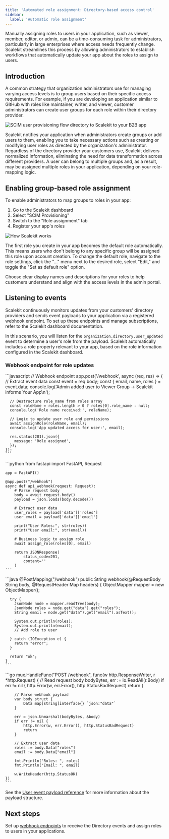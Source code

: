 ```yaml
---
title: 'Automated role assignment: Directory-based access control'
sidebar:
  label: 'Automatic role assignment'
---
```




Manually assigning roles to users in your application, such as viewer, member, editor, or admin, can be a time-consuming task for administrators, particularly in large enterprises where access needs frequently change. Scalekit streamlines this process by allowing administrators to establish workflows that automatically update your app about the roles to assign to users.

## Introduction

A common strategy that organization administrators use for managing varying access levels is to group users based on their specific access requirements. For example, if you are developing an application similar to GitHub with roles like maintainer, writer, and viewer, customer administrators can create user groups for each role within their directory provider.

![SCIM user provisioning flow directory to Scalekit to your B2B app](@/assets/docs/home/automatically-assign-roles/gbra-1.png)

Scalekit notifies your application when administrators create groups or add users to them, enabling you to take necessary actions such as creating or modifying user roles as directed by the organization's administrator. Regardless of the directory provider your customers use, Scalekit delivers normalized information, eliminating the need for data transformation across different providers. A user can belong to multiple groups and, as a result, may be assigned multiple roles in your application, depending on your role-mapping logic.

## Enabling group-based role assignment

To enable administrators to map groups to roles in your app:

1. Go to the Scalekit dashboard
2. Select "SCIM Provisioning"
3. Switch to the "Role assignment" tab
4. Register your app's roles

![How Scalekit works](@/assets/docs/home/automatically-assign-roles/automatically-assign-roles-4.png)

The first role you create in your app becomes the default role automatically. This means users who don't belong to any specific group will be assigned this role upon account creation. To change the default role, navigate to the role settings, click the "..." menu next to the desired role, select "Edit," and toggle the "Set as default role" option.

<Aside type="tip">
  Choose clear display names and descriptions for your roles to help customers understand and align with the access levels in the admin portal.
</Aside>

## Listening to events

Scalekit continuously monitors updates from your customers' directory providers and sends event payloads to your application via a registered webhook endpoint. To set up these endpoints and manage subscriptions, refer to the Scalekit dashboard documentation.

In this scenario, you will listen for the `organization.directory.user_updated` event to determine a user's role from the payload. Scalekit automatically includes a role property relevant to your app, based on the role information configured in the Scalekit dashboard.

### Webhook endpoint for role updates

<Tabs>
  <TabItem label="Node.js">
    ```javascript
    // Webhook endpoint
    app.post('/webhook', async (req, res) => {
      // Extract event data
      const event = req.body;
      const { email, name, roles } = event.data;
      console.log('Admin added user to Viewer Group -> Scalekit informs Your App\n');

      // Destructure role_name from roles array
      const roleName = roles.length > 0 ? roles[0].role_name : null;
      console.log('Role name received:', roleName);

      // Logic to update user role and permissions
      await assignRole(roleName, email);
      console.log('App updated access for user:', email);

      res.status(201).json({
        message: 'Role assigned',
      });
    });
    ```
  </TabItem>

  <TabItem label="Python">
    ```python
    from fastapi import FastAPI, Request

    app = FastAPI()

    @app.post("/webhook")
    async def api_webhook(request: Request):
        # Parse request body
        body = await request.body()
        payload = json.loads(body.decode())

        # Extract user data
        user_roles = payload['data']['roles']
        user_email = payload['data']['email']

        print("User Roles:", str(roles))
        print("User email:", str(email))

        # Business logic to assign role
        await assign_role(roles[0], email)

        return JSONResponse(
            status_code=201,
            content=''
        )
    ```
  </TabItem>

  <TabItem label="Java">
    ```java
    @PostMapping("/webhook")
    public String webhook(@RequestBody String body, @RequestHeader Map<String, String> headers) {
      ObjectMapper mapper = new ObjectMapper();

      try {
        JsonNode node = mapper.readTree(body);
        JsonNode roles = node.get("data").get("roles");
        String email = node.get("data").get("email").asText();

        System.out.println(roles);
        System.out.println(email);
        // Add role to user

      } catch (IOException e) {
        return "error";
      }

      return "ok";
    }
    ```
  </TabItem>

  <TabItem label="Go">
    ```go
    mux.HandleFunc("POST /webhook", func(w http.ResponseWriter, r *http.Request) {
        // Read request body
        bodyBytes, err := io.ReadAll(r.Body)
        if err != nil {
            http.Error(w, err.Error(), http.StatusBadRequest)
            return
        }

        // Parse webhook payload
        var body struct {
            Data map[string]interface{} `json:"data"`
        }

        err = json.Unmarshal(bodyBytes, &body)
        if err != nil {
            http.Error(w, err.Error(), http.StatusBadRequest)
            return
        }

        // Extract user data
        roles := body.Data["roles"]
        email := body.Data["email"]

        fmt.Println("Roles: ", roles)
        fmt.Println("Email: ", email)

        w.WriteHeader(http.StatusOK)
    })
    ```
  </TabItem>
</Tabs>

See the [User event payload reference](/apis#tag/Webhooks/organization.directory.user_updated) for more information about the payload structure.

## Next steps

Set up [webhook endpoints](/apis#tag/Webhooks) to receive the Directory events and assign roles to users in your applications.
